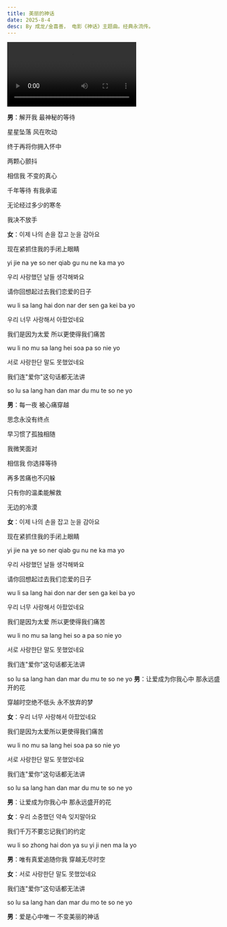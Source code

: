 ```yaml
---
title: 美丽的神话
date: 2025-8-4
desc: By 成龙/金喜善， 电影《神话》主题曲。经典永流传。
---
```


<Video
  src="https://dlink.host/1drv/aHR0cHM6Ly8xZHJ2Lm1zL3YvYy8wNWYwNmYwMzg5ZWM1ODEwL0VSUnkwaC0wVEc5TWd5SDVFMDh6enRRQjVzLUFuQmtLTjdQbEdVSUZnLXBQM1E_ZT12dTFZVHE.mp4](https://dlink.host/1drv/aHR0cHM6Ly8xZHJ2Lm1zL3YvYy8wNWYwNmYwMzg5ZWM1ODEwL0VSUnkwaC0wVEc5TWd5SDVFMDh6enRRQjVzLUFuQmtLTjdQbEdVSUZnLXBQM1E_ZT12dTFZVHE.mp4"
  alt="美丽的神话"
/>

**男**：解开我 最神秘的等待

星星坠落 风在吹动

终于再将你拥入怀中

两颗心颤抖

相信我 不变的真心

千年等待 有我承诺

无论经过多少的寒冬

我决不放手

**女**：이제 나의 손을 잡고 눈을 감아요

现在紧抓住我的手闭上眼睛

yi jie na ye so ner qiab gu nu ne ka ma yo

우리 사랑했던 날들 생각해봐요

请你回想起过去我们恋爱的日子

wu li sa lang hai don nar der sen ga kei ba yo

우리 너무 사랑해서 아팠었네요

我们是因为太爱 所以更使得我们痛苦

wu li no mu sa lang hei soa pa so nie yo

서로 사랑한단 말도 못했었네요

我们连"爱你"这句话都无法讲

so lu sa lang han dan mar du mu te so ne yo

**男**：每一夜 被心痛穿越

思念永没有终点

早习惯了孤独相随

我微笑面对

相信我 你选择等待

再多苦痛也不闪躲

只有你的温柔能解救

无边的冷漠

**女**：이제 나의 손을 잡고 눈을 감아요

现在紧抓住我的手闭上眼睛

yi jie na ye so ner qiab gu nu ne ka ma yo

우리 사랑했던 날들 생각해봐요

请你回想起过去我们恋爱的日子

wu li sa lang hai don nar der sen ga kei ba yo

우리 너무 사랑해서 아팠었네요

我们是因为太爱 所以更使得我们痛苦

wu li no mu sa lang hei so a pa so nie yo

서로 사랑한단 말도 못했었네요

我们连"爱你"这句话都无法讲

so lu sa lang han dan mar du mu te so ne yo
**男**：让爱成为你我心中 那永远盛开的花

穿越时空绝不低头 永不放弃的梦

**女**：우리 너무 사랑해서 아팠었네요

我们是因为太爱所以更使得我们痛苦

wu li no mu sa lang hei soa pa so nie yo

서로 사랑한단 말도 못했었네요

我们连"爱你"这句话都无法讲

so lu sa lang han dan mar du mu te so ne yo

**男**：让爱成为你我心中 那永远盛开的花

**女**：우리 소중했던 약속 잊지말아요

我们千万不要忘记我们的约定

wu li so zhong hai don ya su yi ji nen ma la yo

**男**：唯有真爱追随你我 穿越无尽时空

**女**：서로 사랑한단 말도 못했었네요

我们连"爱你"这句话都无法讲

so lu sa lang han dan mar du mo te so ne yo

**男**：爱是心中唯一 不变美丽的神话
